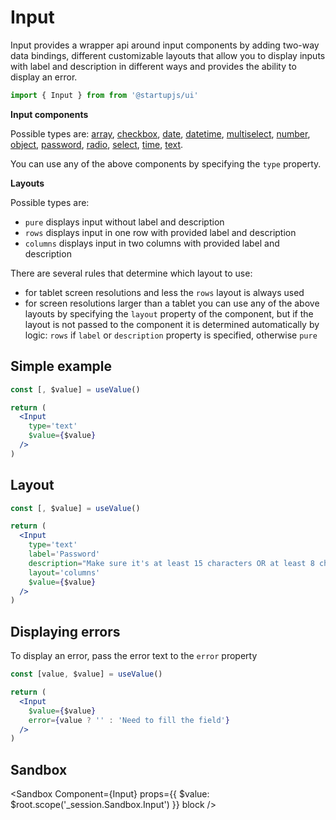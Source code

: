
# Input

Input provides a wrapper api around input components by adding two-way data bindings, different customizable layouts that allow you to display inputs with label and description in different ways and provides the ability to display an error.

```jsx
import { Input } from from '@startupjs/ui'
```

**Input components**

Possible types are: [array](/docs/forms/Array), [сheckbox](/docs/forms/Checkbox), [date](/docs/forms/DateTimePicker), [datetime](/docs/forms/DateTimePicker), [multiselect](/docs/forms/Multiselect), [number](/docs/forms/NumberInput), [object](/docs/forms/ObjectInput), [password](/docs/forms/PasswordInput), [radio](/docs/forms/Radio), [select](/docs/forms/Select), [time](/docs/forms/DateTimePicker), [text](/docs/forms/TextInput).

You can use any of the above components by specifying the `type` property.

**Layouts**

Possible types are:
- `pure` displays input without label and description
- `rows` displays input in one row with provided label and description
- `columns` displays input in two columns with provided label and description

There are several rules that determine which layout to use:
- for tablet screen resolutions and less the `rows` layout is always used
- for screen resolutions larger than a tablet you can use any of the above layouts by specifying the `layout` property of the component, but if the layout is not passed to the component it is determined automatically by logic: `rows` if `label` or `description` property is specified, otherwise `pure`

## Simple example

```jsx example
const [, $value] = useValue()

return (
  <Input
    type='text'
    $value={$value}
  />
)
```

## Layout

```jsx example
const [, $value] = useValue()

return (
  <Input
    type='text'
    label='Password'
    description="Make sure it's at least 15 characters OR at least 8 characters including a number and a lowercase letter"
    layout='columns'
    $value={$value}
  />
)
```

## Displaying errors

To display an error, pass the error text to the `error` property

```jsx example
const [value, $value] = useValue()

return (
  <Input
    $value={$value}
    error={value ? '' : 'Need to fill the field'}
  />
)
```

## Sandbox

<Sandbox
  Component={Input}
  props={{
    $value: $root.scope('_session.Sandbox.Input')
  }}
  block
/>
